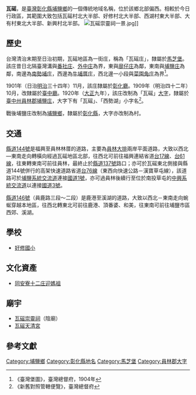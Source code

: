 {{noteTA　
|1 = zh-cn:庄; zh-hk:庄; zh-tw:庄;
}}
{{Infobox Hokkien name
| title      = 瓦磘
| hanji      = 瓦磘
| poj        = Hiā-iô
| sinbhundzi = 
| hanlo      = 
| tl         = Hiā-iô
| bp         = Hiâyió
| hongim     = 
| hokkienipa = 
| lm         = 
| image      = 
| image_size = 
| caption    = 
}}
'''瓦磘'''，是[[臺灣|臺灣]][[彰化縣|彰化縣]][[埔鹽鄉|埔鹽鄉]]的一個傳統地域名稱，位於該鄉北部偏西。相較於今日行政區，其範圍大致包括瓦磘村北大半部、好修村北大半部、西湖村東大半部、大有村東北大半部、新興村北半部。
[[File:瓦磘崇靈祠一景.jpg|thumb]]]]
==歷史==
台灣清治末期至日治初期，瓦磘地區為一街庄，稱為「瓦磘庄」，隸屬於[[馬芝堡|馬芝堡]]。該庄昔日北隔臺灣溝與[[番社_(彰化縣)|番社庄]]、[[外中庄|外中庄]]為界，東與[[廍子_(彰化縣)|廍仔庄]]為鄰，東南與[[埔鹽_(大字)|埔鹽庄]]為鄰，南邊為[[南勢埔庄|南勢埔庄]]，西邊為[[牛埔厝庄|牛埔厝庄]]，西北邊一小段與[[菜園角庄|菜園角庄]]為界<ref>《臺灣堡圖》，臺灣總督府，1904年</ref>。

1901年（日治[[明治|明治]]三十四年）11月，該庄隸屬於[[彰化廳|彰化廳]]。1909年（明治四十二年）10月，改隸屬於[[臺中廳|臺中廳]]。1920年（[[大正|大正]]九年），該庄改制為「瓦磘」[[大字|大字]]，隸屬於[[臺中州|臺中州]][[員林郡|員林郡]][[埔鹽庄|埔鹽庄]]，大字下有「瓦磘」、「西勢湖」小字名<ref>《新舊對照管轄便覽》，臺灣總督府</ref>。

戰後埔鹽庄改制為[[埔鹽鄉|埔鹽鄉]]，隸屬於[[彰化縣|彰化縣]]，大字亦改制為村。

==交通==
[[縣道144號|縣道144號]]是福興至員林林厝的道路，主要為[[員林大排|員林大排]]兩岸平面道路，大致以西北—東南走向轉橫向經過瓦磘地區北部，往西北可前往福興連結省道[[台17線|台17線]]、[[台61線|台61線]]，往東轉東南可前往員林，最終止於[[縣道137號|縣道137號]]路口；亦可於瓦磘東北側接與縣道144號併行的高架快速道路省道[[台76線|台76線]]（東西向快速公路－漢寶草屯線），該道路可於[[埔鹽系統交流道|埔鹽系統交流道]]連接[[中山高速公路|國道1號]]，亦可過員林後續行至位於南投草屯的[[中興系統交流道|中興系統交流道]]以連接[[福爾摩沙高速公路|國道3號]]。

[[縣道146號|縣道146號]]（員鹿路三段～二段）是鹿港至溪湖的道路，大致以西北－東南走向蜿蜒穿越本地區，往西北轉東北可前往鹿港、頂番婆、和美，往東南可前往埔鹽市區西郊、溪湖。

==學校==
*[[好修國小|好修國小]]

== 文化資產 ==
* [[同安寮十二庄迎媽祖|同安寮十二庄迎媽祖]]

==廟宇==
*[[瓦磘崇靈祠|瓦磘崇靈祠]]（陰廟）
*[[瓦磘天清宮|瓦磘天清宮]]

==參考文獻==
{{reflist}}

{{員林郡}}

[[Category:埔鹽鄉|Category:埔鹽鄉]]
[[Category:彰化縣地名|Category:彰化縣地名]]
[[Category:馬芝堡|Category:馬芝堡]]
[[Category:員林郡大字|Category:員林郡大字]]